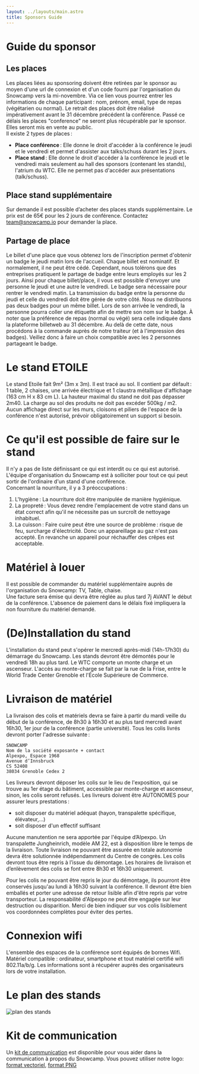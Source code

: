 ```yaml
---
layout: ../layouts/main.astro
title: Sponsors Guide
---
```


# Guide du sponsor

## Les places

Les places liées au sponsoring doivent être retirées par le sponsor au moyen d'une url de connexion et d'un code fourni par l'organisation du Snowcamp vers la mi-novembre.
Via ce lien vous pourrez entrer les informations de chaque participant : nom, prénom, email, type de repas (végétarien ou normal).
Le retrait des places doit être réalisé impérativement avant le 31 décembre précédent la conférence. Passé ce délais les places "conference" ne seront plus récupérable par le sponsor.
Elles seront mis en vente au public.<br/>
Il existe 2 types de places :

- **Place conférence** : Elle donne le droit d'accéder à la conférence le jeudi et le vendredi et permet d'assister aux talks/schuss durant les 2 jours.
- **Place stand** : Elle donne le droit d'accéder à la conférence le jeudi et le vendredi mais seulement au hall des sponsors (contenant les stands), l'atrium du WTC. Elle ne permet pas d'accéder aux présentations (talk/schuss).

## Place stand supplémentaire

Sur demande il est possible d’acheter des places stands supplémentaire.
Le prix est de 65€ pour les 2 jours de conférence. Contactez <a href="mailto:team@snowcamp.io">team@snowcamp.io</a> pour demander la place.

## Partage de place

Le billet d'une place que vous obtenez lors de l'inscription permet d'obtenir un badge le jeudi matin lors de l'accueil.
Chaque billet est nominatif. Et normalement, il ne peut être cédé.
Cependant, nous tolérons que des entreprises pratiquent le partage de badge entre leurs employés sur les 2 jours.
Ainsi pour chaque billet/place, il vous est possible d'envoyer une personne le jeudi et une autre le vendredi.
Le badge sera nécessaire pour rentrer le vendredi matin.
La transmission du badge entre la personne du jeudi et celle du vendredi doit être gérée de votre côté.
Nous ne distribuons pas deux badges pour un même billet.
Lors de son arrivée le vendredi, la personne pourra coller une étiquette afin de mettre son nom sur le badge.
À noter que la préférence de repas (normal ou végé) sera celle indiquée dans la plateforme billetweb au 31 décembre.
Au delà de cette date, nous procédons à la commande auprès de notre traiteur (et à l'impression des badges).
Veillez donc à faire un choix compatible avec les 2 personnes partageant le badge.

# Le stand ETOILE

Le stand Etoile fait 9m² (3m x 3m).
Il est tracé au sol.
Il contient par défault : 1 table, 2 chaises, une arrivée électrique et 1 claustra métallique d'affichage (163 cm H x 83 cm L).
La hauteur maximal du stand ne doit pas dépasser 2m40.
La charge au sol des produits ne doit pas excéder 500kg / m2.
Aucun affichage direct sur les murs, cloisons et piliers de l'espace de la conférence n'est autorisé, prévoir obligatoirement un support si besoin.

# Ce qu'il est possible de faire sur le stand

Il n'y a pas de liste définissant ce qui est interdit ou ce qui est autorisé.
L'équipe d'organisation du Snowcamp est à solliciter pour tout ce qui peut sortir de l'ordinaire d'un stand d'une conférence.<br/>
Concernant la nourriture, il y a 3 préoccupations :

1. L'hygiène : La nourriture doit être manipulée de manière hygiénique.
2. La propreté : Vous devez rendre l'emplacement de votre stand dans un état correct afin qu'il ne nécessite pas un surcroît de nettoyage inhabituel.
3. La cuisson : Faire cuire peut être une source de problème : risque de feu, surcharge d'électricité.
Donc un appareillage au gaz n'est pas accepté.
En revanche un appareil pour réchauffer des crêpes est acceptable.

# Matériel à louer

Il est possible de commander du matériel supplémentaire auprès de l'organisation du Snowcamp: TV, Table, chaise.<br/>
Une facture sera émise qui devra être réglée au plus tard 7j AVANT le début de la conférence.
L'absence de paiement dans le délais fixé impliquera la non fourniture du matériel demandé.

# (De)Installation du stand

L'installation du stand peut s'opérer le mercredi après-midi (14h-17h30) du démarrage du Snowcamp.
Les stands devront être démontés pour le vendredi 18h au plus tard.
Le WTC comporte un monte charge et un ascenseur.
L'accès au monte-charge se fait par la rue de la Frise, entre le World Trade Center Grenoble et l'École Supérieure de Commerce.

# Livraison de matériel

La livraison des colis et matériels devra se faire à partir du mardi veille du début de la conférence, de 8h30 à 16h30 et au plus tard mercredi avant 16h30, 1er jour de la conférence (partie université).
Tous les colis livrés devront porter l'adresse suivante :

```
SNOWCAMP
Nom de la société exposante + contact
Alpexpo, Espace 1968
Avenue d’Innsbruck
CS 52408
38034 Grenoble Cedex 2
```

Les livreurs devront déposer les colis sur le lieu de l'exposition, qui se trouve au 1er étage du bâtiment, accessible par monte-charge et ascenseur, sinon, les colis seront refusés.
Les livreurs doivent être AUTONOMES pour assurer leurs prestations :

- soit disposer du matériel adéquat (hayon, transpalette spécifique, élévateur,…)
- soit disposer d'un effectif suffisant

Aucune manutention ne sera apportée par l'équipe d’Alpexpo.
Un transpalette Jungheinrich, modèle AM 22, est à disposition libre le temps de la livraison.
Toute livraison ne pouvant être assurée en totale autonomie devra être solutionnée indépendamment du Centre de congrès.
Les colis devront tous être repris à l’issue du démontage.
Les horaires de livraison et d’enlèvement des colis se font entre 8h30 et 16h30 uniquement.

Pour les colis ne pouvant être repris le jour du démontage, ils pourront être conservés jusqu'au lundi à 16h30 suivant la conférence.
Il devront être bien emballés et porter une adresse de retour lisible afin d'être repris par votre transporteur.
La responsabilité d'Alpexpo ne peut être engagée sur leur destruction ou disparition.
Merci de bien indiquer sur vos colis lisiblement vos coordonnées complètes pour éviter des pertes.

# Connexion wifi

L'ensemble des espaces de la conférence sont équipés de bornes Wifi.
Matériel compatible : ordinateur, smartphone et tout matériel certifié wifi 802.11a/b/g.
Les informations sont à récupérer auprès des organisateurs lors de votre installation.

# Le plan des stands

![plan des stands](/img/sponsors_plan_stands.png)

# Kit de communication

Un [kit de communication](/pdf/media_kit.pdf) est disponible pour vous aider dans la communication à propos du Snowcamp.
Vous pouvez utiliser notre logo: [format vectoriel](https://snowcamp.io/img/logo/snowcamp.svg), [format PNG](https://snowcamp.io/img/logo/SnowCampLogo500x500.png)
